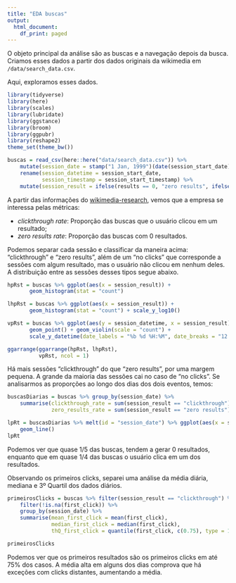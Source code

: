 ```yaml
---
title: "EDA buscas"
output:
  html_document:
    df_print: paged
---
```


O objeto principal da análise são as buscas e a navegação depois da busca. Criamos esses dados a partir dos dados originais da wikimedia em `/data/search_data.csv`. 

Aqui, exploramos esses dados. 

```r
library(tidyverse)
library(here)
library(scales)
library(lubridate)
library(ggstance)
library(broom)
library(ggpubr)
library(reshape2)
theme_set(theme_bw())
```

```r
buscas = read_csv(here::here("data/search_data.csv")) %>% 
    mutate(session_date = stamp("1 Jan, 1999")(date(session_start_date))) %>% 
    rename(session_datetime = session_start_date,
           session_timestamp = session_start_timestamp) %>%
    mutate(session_result = ifelse(results == 0, "zero results", ifelse(num_clicks > 0, "clickthrough", "no clicks")))
```
A partir das informações do [wikimedia-research](https://github.com/wikimedia-research/Discovery-Hiring-Analyst-2016), vemos que a empresa se interessa pelas métricas:

- *clickthrough rate*: Proporção das buscas que o usuário clicou em um resultado;
- *zero results rate*: Proporção das buscas com 0 resultados.

Podemos separar cada sessão e classificar da maneira acima: "clickthrough" e "zero results", além de um "no clicks" que corresponde a sessões com algum resultado, mas o usuário não clicou em nenhum deles. A distribuição entre as sessões desses tipos segue abaixo.

```r
hpRst = buscas %>% ggplot(aes(x = session_result)) +
       geom_histogram(stat = "count")

lhpRst = buscas %>% ggplot(aes(x = session_result)) +
       geom_histogram(stat = "count") + scale_y_log10()

vpRst = buscas %>% ggplot(aes(y = session_datetime, x = session_result)) +
       geom_point() + geom_violin(scale = "count") +
       scale_y_datetime(date_labels = "%b %d %H:%M", date_breaks = "12 hour")

ggarrange(ggarrange(hpRst, lhpRst),
          vpRst, ncol = 1)
```

Há mais sessões "clickthrough" do que "zero results", por uma margem pequena. A grande da maioria das sessões cai no caso de "no clicks". Se analisarmos as proporções ao longo dos dias dos dois eventos, temos:

```r
buscasDiarias = buscas %>% group_by(session_date) %>%
    summarise(clickthrough_rate = sum(session_result == "clickthrough")/n(),
              zero_results_rate = sum(session_result == "zero results")/n())

lpRt = buscasDiarias %>% melt(id = "session_date") %>% ggplot(aes(x = session_date, y = value, color = variable, group = variable)) + 
    geom_line()
lpRt
```

Podemos ver que quase 1/5 das buscas, tendem a gerar 0 resultados, enquanto que em quase 1/4 das buscas o usuário clica em um dos resultados.


Observando os primeiros clicks, separei uma análise da média diária, mediana e 3º Quartil dos dados diários.

```r
primeirosClicks = buscas %>% filter(session_result == "clickthrough") %>%
    filter(!is.na(first_click)) %>%
    group_by(session_date) %>%
    summarise(mean_first_click = mean(first_click),
              median_first_click = median(first_click),
              thQ_first_click = quantile(first_click, c(0.75), type = 1))

primeirosClicks
```

Podemos ver que os primeiros resultados são os primeiros clicks em até 75% dos casos. A média alta em alguns dos dias comprova que há exceções com clicks distantes, aumentando a média.

